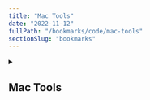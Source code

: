 ```yaml
---
title: "Mac Tools"
date: "2022-11-12"
fullPath: "/bookmarks/code/mac-tools"
sectionSlug: "bookmarks"
---
```


<details>
<summary>

## Mac Tools

</summary>

<p>

- [rugarciap/Turbo-Boost-Switcher: Turbo Boost disabler / enable app for Mac OS X](https://github.com/rugarciap/Turbo-Boost-Switcher)
- [Turbo Boost Switcher Pro for Mac](https://gumroad.com/l/YeBQUF)
- [Turbo Boost Switcher for OS X – rugarciap.com](https://www.rugarciap.com/turbo-boost-switcher-for-os-x/)
- [Multiple Identity Gitconfig (with GPG signing) - DEV Community](https://dev.to/chakrit/multiple-identity-gitconfig-with-gpg-signing-8c0)
- [Unable to rename Magic Keyboard name - Apple Community](https://discussions.apple.com/thread/7964849)
- [How to Install Rosetta 2 on Apple Silicon Macs](https://osxdaily.com/2020/12/04/how-install-rosetta-2-apple-silicon-mac/)
- [macos - How do I reinstall all packages installed with Homebrew? - Super User](https://superuser.com/questions/1137780/how-do-i-reinstall-all-packages-installed-with-homebrew)

</p>
</details>
